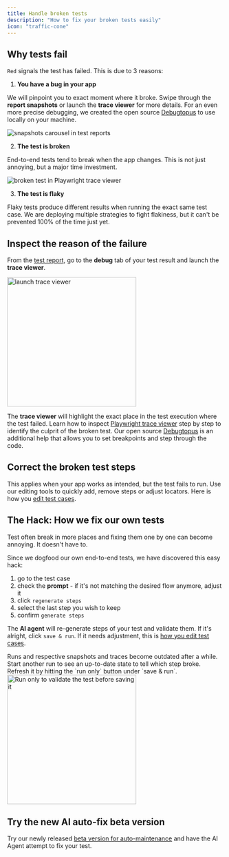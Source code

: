 ```yaml
---
title: Handle broken tests
description: "How to fix your broken tests easily"
icon: "traffic-cone"
---
```


## Why tests fail

`Red` signals the test has failed. This is due to 3 reasons:

1. **You have a bug in your app**

We will pinpoint you to exact moment where it broke. Swipe through the **report snapshots** or launch the **trace viewer** for more details. For an even more precise debugging, we created the open source [Debugtopus](get-started/debugtopus.mdx) to use locally on your machine.

<Frame caption="Snapshots in test reports showing what happened during the test run, 7/2024">
  <img
    src="/images/executing/report-snapshots.png"
    alt="snapshots carousel in test reports"
  />
</Frame>

2. **The test is broken**

End-to-end tests tend to break when the app changes. This is not just annoying, but a major time investment.

<Frame caption="Example of a broken test reflecting a change in user flow, trace viewer screenshot 7/2024">
  <img
    src="/images/executing/broken-test.png"
    alt="broken test in Playwright trace viewer"
  />
</Frame>

3. **The test is flaky**

Flaky tests produce different results when running the exact same test case. We are deploying multiple strategies to fight flakiness, but it can't be prevented 100% of the time just yet.

## Inspect the reason of the failure

From the [test report](/account-view/test-reports.mdx), go to the **debug** tab of your test result and launch the **trace viewer**.

<Frame caption="Launch trace viewer for more test run details, 7/2024">
  <img
    src="/images/executing/see-trace-viewer.png"
    alt="launch trace viewer"
    width="300px"
  />
</Frame>

The **trace viewer** will highlight the exact place in the test execution where the test failed. Learn how to inspect [Playwright trace viewer](https://playwright.dev/docs/trace-viewer) step by step to identify the culprit of the broken test.
Our open source [Debugtopus](/get-started/debugtopus.mdx) is an additional help that allows you to set breakpoints and step through the code.

## Correct the broken test steps

This applies when your app works as intended, but the test fails to run. Use our editing tools to quickly add, remove steps or adjust locators. Here is how you [edit test cases](/get-started/edit-test-case.mdx).

## The Hack: How we fix our own tests

Test often break in more places and fixing them one by one can become annoying. It doesn't have to.

Since we dogfood our own end-to-end tests, we have discovered this easy hack:

1. go to the test case
2. check the **prompt** - if it's not matching the desired flow anymore, adjust it
3. click `regenerate steps`
4. select the last step you wish to keep
5. confirm `generate steps`

The **AI agent** will re-generate steps of your test and validate them. If it's alright, click `save & run`. If it needs adjustment, this is [how you edit test cases](/get-started/edit-test-case.mdx).

<Tip>
  Runs and respective snapshots and traces become outdated after a while. Start
  another run to see an up-to-date state to tell which step broke. Refresh it by
  hitting the `run only` button under `save & run`.
</Tip>

<div class="mt-8" />

<Frame caption="'run only' to validate the test before saving it, screenshot 08/2024">
  <img
    src="/images/editing/save-run-only.png"
    alt="Run only to validate the test before saving it"
    width="300px"
  />
</Frame>

## Try the new AI auto-fix beta version

Try our newly released [beta version for auto-maintenance](/maintain/auto-fix.mdx) and have the AI Agent attempt to fix your test.
